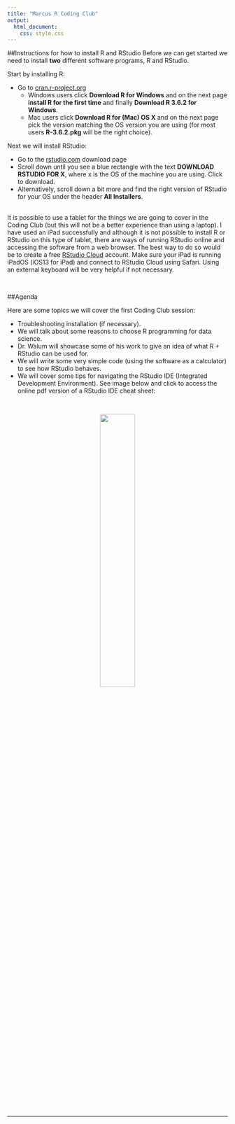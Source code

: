 ```yaml
---
title: "Marcus R Coding Club"
output: 
  html_document:
    css: style.css
---
```



##Instructions for how to install R and RStudio
Before we can get started we need to install **two** different software programs, R and RStudio.   

Start by installing R:

* Go to [cran.r-project.org](https://cran.r-project.org)
    + Windows users click **Download R for Windows** and on the next page **install R for the first time** and finally **Download R 3.6.2 for Windows**.
    + Mac users click **Download R for (Mac) OS X** and on the next page pick the version matching the OS version you are using (for most users **R-3.6.2.pkg** will be the right choice).

Next we will install RStudio:

* Go to the [rstudio.com](https://rstudio.com/products/rstudio/download/) download page
* Scroll down until you see a blue rectangle with the text **DOWNLOAD RSTUDIO FOR X**, where x is the OS of the machine you are using. Click to download. 
* Alternatively, scroll down a bit more and find the right version of RStudio for your OS under the header **All Installers**.

<br>
It is possible to use a tablet for the things we are going to cover in the Coding Club (but this will not be a better experience than using a laptop). I have used an iPad successfully and although it is not possible to install R or RStudio on this type of tablet, there are ways of running RStudio online and accessing the software from a web browser. The best way to do so would be to create a free [RStudio Cloud](https://rstudio.cloud) account. Make sure your iPad is running iPadOS (iOS13 for iPad) and connect to RStudio Cloud using Safari. Using an external keyboard will be very helpful if not necessary.  

<br>

##Agenda 

Here are some topics we will cover the first Coding Club session:

* Troubleshooting installation (if necessary).
* We will talk about some reasons to choose R programming for data science.
* Dr. Walum will showcase some of his work to give an idea of what R + RStudio can be used for.
* We will write some very simple code (using the software as a calculator) to see how RStudio behaves.
* We will cover some tips for navigating the RStudio IDE (Integrated Development Environment). See image below and click to access the online pdf version of a RStudio IDE cheat sheet: 

<br>

<center>
[![](rstudio-IDE-cheatsheet.jpg){width=40%}](https://rstudio.com/wp-content/uploads/2016/01/rstudio-IDE-cheatsheet.pdf)
</center>

<br>

***